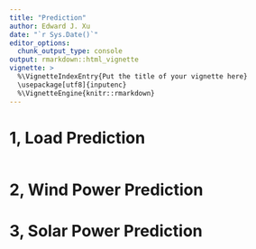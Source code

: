 ```yaml
---
title: "Prediction"
author: Edward J. Xu
date: "`r Sys.Date()`"
editor_options: 
  chunk_output_type: console
output: rmarkdown::html_vignette
vignette: >
  %\VignetteIndexEntry{Put the title of your vignette here}
  \usepackage[utf8]{inputenc}
  %\VignetteEngine{knitr::rmarkdown}
---
```


# 1, Load Prediction

```r

```

# 2, Wind Power Prediction


# 3, Solar Power Prediction
